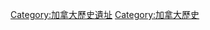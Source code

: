 {{Cat main}}
{{commonscat|National Historic Sites of Canada}}

[[Category:加拿大歷史遺址|Category:加拿大歷史遺址]]
[[Category:加拿大歷史|Category:加拿大歷史]]